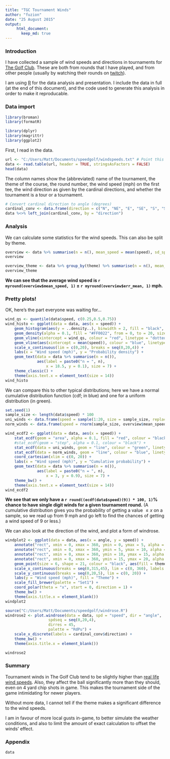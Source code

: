 ```yaml
---
title: "TGC Tournament Winds"
author: "fuzion"
date: "25 August 2015"
output:  
     html_document:  
       keep_md: true
---
```

### Introduction
I have collected a sample of wind speeds and directions in tournaments for [The Golf Club](http://www.thegolfclubgame.com). 
These are both from rounds that I have played, and from other people (usually by watching their rounds on [twitch](http://www.twitch.tv/directory/game/The%20Golf%20Club)).

I am using [R](https://www.r-project.org/) for the data analysis and presentation.
I include the data in full (at the end of this document), and the code used to generate this analysis in order to make it reproducable.

### Data import

```r
library(broman)
library(formatR)
```
```r
library(dplyr)
library(magrittr)
library(ggplot2)
```

First, I read in the data.
```r
url <- "C:/Users/Matt/Documents/speedgolf/windspeeds.txt" # Point this to the data.
data <- read.table(url, header = TRUE, stringsAsFactors = FALSE)
head(data)
```
The column names show the (abbreviated) name of the tournament, the theme of the course, the round number, the wind speed (mph) on the first tee, the wind direction as given by the cardinal directions, and whether the tournament is a tour or a tournament.
```r
# Convert cardinal direction to angle (degrees)
cardinal_conv <- data.frame(direction = c("N", "NE", "E", "SE", "S", "SW", "W", "NW"), angle = c(0, 45, 90, 135, 180, 225, 270, 315), stringsAsFactors = FALSE)
data %<>% left_join(cardinal_conv, by = "direction")
```
### Analysis
We can calculate some statistics for the wind speeds.
This can also be split by theme.
```r
overview <- data %>% summarise(n = n(), mean_speed = mean(speed), sd_speed = sd(speed), err_mean = sd_speed/sqrt(n))
overview

overview_theme <- data %>% group_by(theme) %>% summarise(n = n(), mean_speed = mean(speed), sd_speed = sd(speed), err_mean = sd_speed/sqrt(n))
overview_theme
```
**We can see that the average wind speed is `r myround(overview$mean_speed, 1)` ± `r myround(overview$err_mean, 1)` mph.**

### Pretty plots!
OK, here's the part everyone was waiting for...
```r
wind_qs <- quantile(data$speed, c(0.25,0.5,0.75))
wind_histo <- ggplot(data = data, aes(x = speed)) +
    geom_histogram(aes(y = ..density..), binwidth = 2, fill = "black", colour = "gray", alpha = 0.1) +
    geom_density(alpha = 0.1, fill = "#FF0022", from = 0, to = 20, size = 1) +
    geom_vline(xintercept = wind_qs, colour = "red", linetype = "dotted", size = 0.8) +
    geom_vline(aes(xintercept = mean(speed)), colour = "blue", linetype = "dashed", size = 1) +
    scale_x_continuous(lim = c(0,20), breaks = seq(0,20,4)) +
    labs(x = "Wind speed (mph)", y = "Probability density") +
    geom_text(data = data %>% summarise(n = n()),
              aes(label = paste0("n = ", n),
                  x = 18.5, y = 0.1), size = 7) +
    theme_classic() +
    theme(axis.text.x = element_text(size = 14))
wind_histo
```

We can compare this to other typical distributions; here we have a normal cumulative distribution function (cdf; in blue) and one for a uniform distribution (in green).
```r
set.seed(1)
sample_size <- length(data$speed) * 100
uni_winds <- data.frame(speed = sample(1:20, size = sample_size, replace = TRUE))
norm_winds <- data.frame(speed = rnorm(sample_size, overview$mean_speed, overview$sd_speed)) %>% round()

wind_ecdf2 <- ggplot(data = data, aes(x = speed)) +
    stat_ecdf(geom = "area", alpha = 0.1, fill = "red", colour = "black") +
    #stat_ecdf(geom = "step", alpha = 0.1, colour = "black") +
    stat_ecdf(data = uni_winds, geom = "line", colour = "green", linetype = "dashed") +
    stat_ecdf(data = norm_winds, geom = "line", colour = "blue", linetype = "dashed") +
    coord_cartesian(xlim = c(0, 20)) +
    labs(x = "Wind speed (mph)", y = "Cumulative probability") +
    geom_text(data = data %>% summarise(n = n()),
              aes(label = paste0("n = ", n),
                  x = 3, y = 0.9), size = 7) +
    theme_bw() +
    theme(axis.text.x = element_text(size = 14))
wind_ecdf2
```

**We see that we only have a `r round((ecdf(data$speed)(9)) * 100, 1)`\% chance to have single digit winds for a given tournament round.**
(A cumulative distribution gives you the probability of getting a value $\leq x$ on a sample, so we read up from 9 mph and go left to find the chances of getting a wind speed of 9 or less.)

We can also look at the direction of the wind, and plot a form of windrose.

```r
windplot2 <- ggplot(data = data, aes(x = angle, y = speed)) +
    annotate("rect", xmin = 0, xmax = 360, ymin = 0, ymax = 5, alpha = 0.2, fill = "green") +
    annotate("rect", xmin = 0, xmax = 360, ymin = 5, ymax = 10, alpha = 0.2, fill = "blue") +
    annotate("rect", xmin = 0, xmax = 360, ymin = 10, ymax = 15, alpha = 0.2, fill = "yellow") +
    annotate("rect", xmin = 0, xmax = 360, ymin = 15, ymax = 20, alpha = 0.2, fill = "red") +
    geom_point(size = 6, shape = 21, colour = "black", aes(fill = theme)) +
    scale_x_continuous(breaks = seq(0,315,45), lim = c(0, 360), labels = cardinal_conv$direction) +
    scale_y_continuous(breaks = seq(0,20,5), lim = c(0, 20)) +
    labs(y = "Wind speed (mph)", fill = "Theme") +
    scale_fill_brewer(palette = "Set1") +
    coord_polar(theta = "x", start = 0, direction = 1) +
    theme_bw() +
    theme(axis.title.x = element_blank())
windplot2
```
```r
source("C:/Users/Matt/Documents/speedgolf/windrose.R")
windrose2 <- plot.windrose(data = data, spd = "speed", dir = "angle",
                   spdseq = seq(0,20,4),
                   dirres = 45,
                   palette = "RdPu") +
    scale_x_discrete(labels = cardinal_conv$direction) +
    theme_bw() +
    theme(axis.title.x = element_blank())
```
```r
windrose2
```

### Summary

Tournament winds in The Golf Club tend to be slightly higher than [real life wind speeds](http://average-wind-speed.findthebest.com/).
Also, they affect the ball significantly more than they should, even on 4 yard chip shots in game.
This makes the tournament side of the game intimidating for newer players.

Without more data, I cannot tell if the theme makes a significant difference to the wind speeds. 

I am in favour of more local gusts in-game, to better simulate the weather conditions, and also to limit the amount of exact calculation to offset the winds' effect.

### Appendix
```r
data
```
